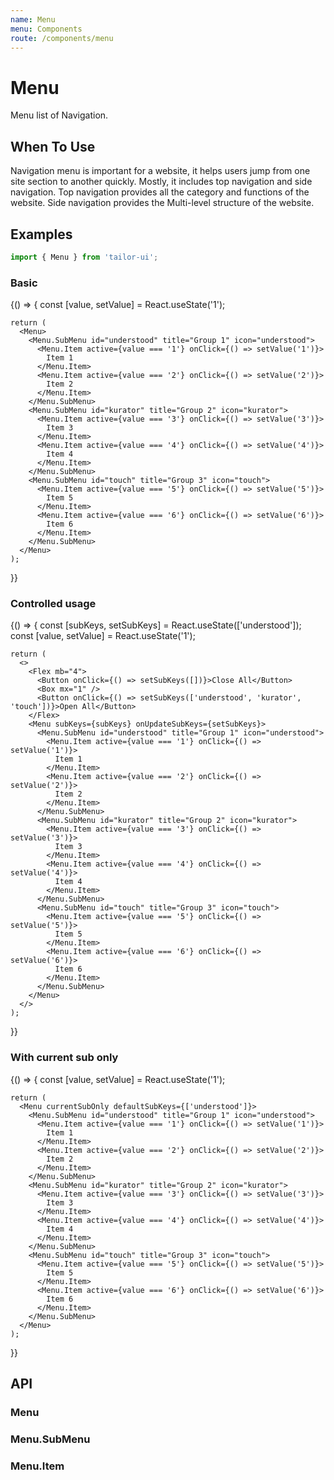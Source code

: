 ```yaml
---
name: Menu
menu: Components
route: /components/menu
---
```



# Menu

Menu list of Navigation.

## When To Use

Navigation menu is important for a website, it helps users jump from one site section to another quickly. Mostly, it includes top navigation and side navigation. Top navigation provides all the category and functions of the website. Side navigation provides the Multi-level structure of the website.

## Examples

```js
import { Menu } from 'tailor-ui';
```

### Basic

<Playground>
  {() => {
    const [value, setValue] = React.useState('1');

    return (
      <Menu>
        <Menu.SubMenu id="understood" title="Group 1" icon="understood">
          <Menu.Item active={value === '1'} onClick={() => setValue('1')}>
            Item 1
          </Menu.Item>
          <Menu.Item active={value === '2'} onClick={() => setValue('2')}>
            Item 2
          </Menu.Item>
        </Menu.SubMenu>
        <Menu.SubMenu id="kurator" title="Group 2" icon="kurator">
          <Menu.Item active={value === '3'} onClick={() => setValue('3')}>
            Item 3
          </Menu.Item>
          <Menu.Item active={value === '4'} onClick={() => setValue('4')}>
            Item 4
          </Menu.Item>
        </Menu.SubMenu>
        <Menu.SubMenu id="touch" title="Group 3" icon="touch">
          <Menu.Item active={value === '5'} onClick={() => setValue('5')}>
            Item 5
          </Menu.Item>
          <Menu.Item active={value === '6'} onClick={() => setValue('6')}>
            Item 6
          </Menu.Item>
        </Menu.SubMenu>
      </Menu>
    );

}}

</Playground>

### Controlled usage

<Playground>
  {() => {
    const [subKeys, setSubKeys] = React.useState(['understood']);
    const [value, setValue] = React.useState('1');

    return (
      <>
        <Flex mb="4">
          <Button onClick={() => setSubKeys([])}>Close All</Button>
          <Box mx="1" />
          <Button onClick={() => setSubKeys(['understood', 'kurator', 'touch'])}>Open All</Button>
        </Flex>
        <Menu subKeys={subKeys} onUpdateSubKeys={setSubKeys}>
          <Menu.SubMenu id="understood" title="Group 1" icon="understood">
            <Menu.Item active={value === '1'} onClick={() => setValue('1')}>
              Item 1
            </Menu.Item>
            <Menu.Item active={value === '2'} onClick={() => setValue('2')}>
              Item 2
            </Menu.Item>
          </Menu.SubMenu>
          <Menu.SubMenu id="kurator" title="Group 2" icon="kurator">
            <Menu.Item active={value === '3'} onClick={() => setValue('3')}>
              Item 3
            </Menu.Item>
            <Menu.Item active={value === '4'} onClick={() => setValue('4')}>
              Item 4
            </Menu.Item>
          </Menu.SubMenu>
          <Menu.SubMenu id="touch" title="Group 3" icon="touch">
            <Menu.Item active={value === '5'} onClick={() => setValue('5')}>
              Item 5
            </Menu.Item>
            <Menu.Item active={value === '6'} onClick={() => setValue('6')}>
              Item 6
            </Menu.Item>
          </Menu.SubMenu>
        </Menu>
      </>
    );

}}

</Playground>

### With current sub only

<Playground>
  {() => {
    const [value, setValue] = React.useState('1');

    return (
      <Menu currentSubOnly defaultSubKeys={['understood']}>
        <Menu.SubMenu id="understood" title="Group 1" icon="understood">
          <Menu.Item active={value === '1'} onClick={() => setValue('1')}>
            Item 1
          </Menu.Item>
          <Menu.Item active={value === '2'} onClick={() => setValue('2')}>
            Item 2
          </Menu.Item>
        </Menu.SubMenu>
        <Menu.SubMenu id="kurator" title="Group 2" icon="kurator">
          <Menu.Item active={value === '3'} onClick={() => setValue('3')}>
            Item 3
          </Menu.Item>
          <Menu.Item active={value === '4'} onClick={() => setValue('4')}>
            Item 4
          </Menu.Item>
        </Menu.SubMenu>
        <Menu.SubMenu id="touch" title="Group 3" icon="touch">
          <Menu.Item active={value === '5'} onClick={() => setValue('5')}>
            Item 5
          </Menu.Item>
          <Menu.Item active={value === '6'} onClick={() => setValue('6')}>
            Item 6
          </Menu.Item>
        </Menu.SubMenu>
      </Menu>
    );

}}

</Playground>

## API

### Menu

<PropsTable of={Menu} />

### Menu.SubMenu

<PropsTable of={Menu.SubMenu} />

### Menu.Item

<PropsTable of={Menu.Item} />
